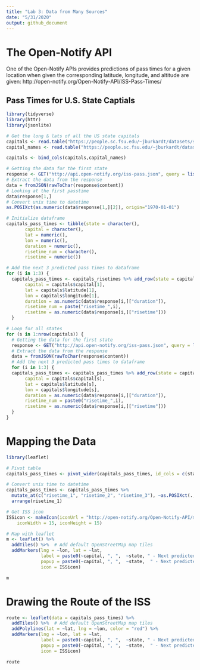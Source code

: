 ```yaml
---
title: "Lab 3: Data from Many Sources"
date: "5/31/2020"
output: github_document
---
```

# The Open-Notify API
One of the Open-Notify APIs provides predictions of pass times for a given location when given the corresponding latitude, longitude, and altitude are given: http://open-notify.org/Open-Notify-API/ISS-Pass-Times/

## Pass Times for U.S. State Captials

```r
library(tidyverse)
library(httr)
library(jsonlite)

# Get the long & lats of all the US state capitals
capitals <- read.table("https://people.sc.fsu.edu/~jburkardt/datasets/states/state_capitals_ll.txt", col.names = c("state","latitude","longitude"))
capital_names <- read.table("https://people.sc.fsu.edu/~jburkardt/datasets/states/state_capitals_name.txt", col.names = c("state","capital"))

capitals <- bind_cols(capitals,capital_names)

# Getting the data for the first state
response <- GET("http://api.open-notify.org/iss-pass.json", query = list(lat = capitals$latitude[1], lon = capitals$longitude[1]))
# Extract the data from the response
data = fromJSON(rawToChar(response$content))
# Looking at the first passtime
data$response[1,]
# Convert unix time to datetime
as.POSIXct(as.numeric(data$response[1,][2]), origin="1970-01-01")

# Initialize dataframe
capitals_pass_times <- tibble(state = character(),
       capital = character(),
       lat = numeric(),
       lon = numeric(),
       duration = numeric(),
       risetime_num = character(),
       risetime = numeric())

# Add the next 3 predicted pass times to dataframe
for (i in 1:3) {
  capitals_pass_times <- capitals_risetimes %>% add_row(state = capitals$state[1],
       capital = capitals$capital[1],
       lat = capitals$latitude[1], 
       lon = capitals$longitude[1],
       duration = as.numeric(data$response[i,]["duration"]),
       risetime_num = paste("risetime_",i),
       risetime = as.numeric(data$response[i,]["risetime"]))
  }

# Loop for all states
for (s in 1:nrow(capitals)) {
  # Getting the data for the first state
  response <- GET("http://api.open-notify.org/iss-pass.json", query = list(lat = capitals$latitude[s], lon = capitals$longitude[s]))
  # Extract the data from the response
  data = fromJSON(rawToChar(response$content))
  # Add the next 3 predicted pass times to dataframe
  for (i in 1:3) {
  capitals_pass_times <- capitals_pass_times %>% add_row(state = capitals$state[s],
       capital = capitals$capital[s],
       lat = capitals$latitude[s], 
       lon = capitals$longitude[s],
       duration = as.numeric(data$response[i,]["duration"]),
       risetime_num = paste0("risetime_",i),
       risetime = as.numeric(data$response[i,]["risetime"]))
  }
}
```

# Mapping the Data

```r
library(leaflet)

# Pivot table
capitals_pass_times <- pivot_wider(capitals_pass_times, id_cols = c(state,capital,lat,lon), names_from = risetime_num, values_from = risetime)

# Convert unix time to datetime
capitals_pass_times <- capitals_pass_times %>% 
  mutate_at(c("risetime_1", "risetime_2", "risetime_3"), ~as.POSIXct(., origin="1970-01-01")) %>% 
  arrange(risetime_1)

# Get ISS icon
ISSicon <- makeIcon(iconUrl = "http://open-notify.org/Open-Notify-API/map/ISSIcon.png",
    iconWidth = 15, iconHeight = 15)

# Map with leaflet
m <- leaflet() %>%
  addTiles() %>%  # Add default OpenStreetMap map tiles
  addMarkers(lng = ~lon, lat = ~lat, 
             label = paste0(~capital, ", ",  ~state, " - Next predicted passtime: ", ~risetime_1),
             popup = paste0(~capital, ", ",  ~state,  " - Next predicted passtimes: ", ~risetime_1, ", ", ~risetime_2, ", ", ~risetime_3), 
             icon = ISSicon)

m
```

# Drawing the Route of the ISS

```r
route <- leaflet(data = capitals_pass_times) %>%
  addTiles() %>%  # Add default OpenStreetMap map tiles
  addPolylines(lat = ~lat, lng = ~lon, color = "red") %>% 
  addMarkers(lng = ~lon, lat = ~lat, 
             label = paste0(~capital, ", ",  ~state, " - Next predicted passtime: ", ~risetime_1),
             popup = paste0(~capital, ", ",  ~state,  " - Next predicted passtimes: ", ~risetime_1, ", ", ~risetime_2, ", ", ~risetime_3), 
             icon = ISSicon)

route
```

